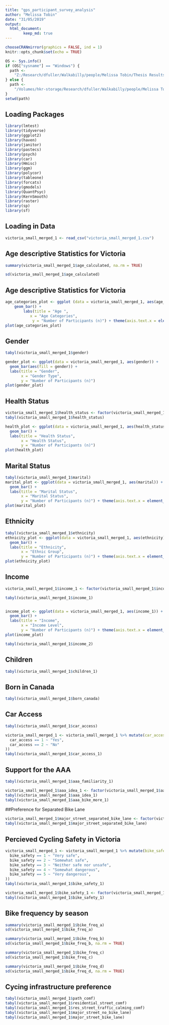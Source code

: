 ```yaml
---
title: "gps_participant_survey_analysis"
author: "Melissa Tobin"
date: "31/05/2019"
output: 
  html_document:
        keep_md: true
---
```


```r

chooseCRANmirror(graphics = FALSE, ind = 1)
knitr::opts_chunk$set(echo = TRUE)

OS <- Sys.info()
if (OS["sysname"] == "Windows") {
  path <-
    "Z:/Research/dfuller/Walkabilly/people/Melissa Tobin/Thesis Results/INTERACT thesis Analysis"
} else {
  path <-
    "/Volumes/hkr-storage/Research/dfuller/Walkabilly/people/Melissa Tobin/Thesis Results/INTERACT thesis Analysis"
}
setwd(path)
```

## Loading Packages
```r
library(lmtest)
library(tidyverse)
library(ggplot2)
library(haven)
library(janitor)
library(pastecs)
library(psych)
library(car)
library(Hmisc)
library(ggm)
library(polycor)
library(tableone)
library(forcats)
library(gmodels)
library(QuantPsyc)
library(KernSmooth)
library(raster)
library(sp)
library(sf)
```

## Loading in Data
```r
victoria_small_merged_1 <- read_csv("victoria_small_merged_1.csv")
```


## Age descriptive Statistics for Victoria
```r
summary(victoria_small_merged_1$age_calculated, na.rm = TRUE)

sd(victoria_small_merged_1$age_calculated)
```

## Age descriptive Statistics for Victoria
```r
age_categories_plot <- ggplot (data = victoria_small_merged_1, aes(age_categories)) + 
    geom_bar() + 
        labs(title = "Age ", 
           x = "Age Categories", 
            y = "Number of Participants (n)") + theme(axis.text.x = element_text(angle=60, hjust=1))
plot(age_categories_plot)
```

## Gender
```r
tabyl(victoria_small_merged_1$gender)

gender_plot <- ggplot(data = victoria_small_merged_1, aes(gender)) +
  geom_bar(aes(fill = gender)) +
  labs(title = "Gender",
       x = "Gender Type",
       y = "Number of Participants (n)")
plot(gender_plot)
```


## Health Status
```r
victoria_small_merged_1$health_status <- factor(victoria_small_merged_1$health_status, c("Poor", "Fair", "Good", "Very Good", "Excellent"))
tabyl(victoria_small_merged_1$health_status)

health_plot <- ggplot(data = victoria_small_merged_1, aes(health_status)) +
  geom_bar() +
  labs(title = "Health Status",
       x = "Health Status",
       y = "Number of Participants (n)") 
plot(health_plot)
```

## Marital Status
```r
tabyl(victoria_small_merged_1$marital)
marital_plot <- ggplot(data = victoria_small_merged_1, aes(marital)) +
  geom_bar() +
  labs(title = "Marital Status",
       x = "Marital Status",
       y = "Number of Participants (n)") + theme(axis.text.x = element_text(angle=60, hjust=1))
plot(marital_plot)
```

## Ethnicity 
```r
tabyl(victoria_small_merged_1$ethnicity)
ethnicity_plot <- ggplot(data = victoria_small_merged_1, aes(ethnicity)) +
  geom_bar() +
  labs(title = "Ethnicity",
       x = "Ethnic Group",
       y = "Number of Participants (n)") + theme(axis.text.x = element_text(angle=60, hjust=1))
plot(ethnicity_plot)
```

## Income
```r

victoria_small_merged_1$income_1 <- factor(victoria_small_merged_1$income_1, c("No income", "$1 to $9,999", "$10,000 to $14,999", "$15,000 to $19,999", "$20,000 to $29,999", "$30,000 to $39,999", "$40,000 to $49,999","$50,000 to $99,999","$100,000 to $149,999","$150,000 to $199,999", "$200,000 or more", "I don't know/Prefer not to answer"))

tabyl(victoria_small_merged_1$income_1)


income_plot <- ggplot(data = victoria_small_merged_1, aes(income_1)) +
  geom_bar() +
  labs(title = "Income",
       x = "Income Level",
       y = "Number of Participants (n)") + theme(axis.text.x = element_text(angle=60, hjust=1))
plot(income_plot)

tabyl(victoria_small_merged_1$income_2)
```

## Children 
```r
tabyl(victoria_small_merged_1$children_1)
```

## Born in Canada
```r
tabyl(victoria_small_merged_1$born_canada)
```

## Car Access
```r
tabyl(victoria_small_merged_1$car_access)

victoria_small_merged_1 <- victoria_small_merged_1 %>% mutate(car_access_1 = case_when(
  car_access == 1 ~ "Yes",
  car_access == 2 ~ "No"
))
tabyl(victoria_small_merged_1$car_access_1)

```

## Support for the AAA
```r
tabyl(victoria_small_merged_1$aaa_familiarity_1)

victoria_small_merged_1$aaa_idea_1 <- factor(victoria_small_merged_1$aaa_idea_1, c("I don't know", "Very bad idea", "Somewhat bad idea", "Somewhat good idea", "Very good idea"))
tabyl(victoria_small_merged_1$aaa_idea_1)
tabyl(victoria_small_merged_1$aaa_bike_more_1)
```

##Preference for Separated Bike Lane
```r
victoria_small_merged_1$major_street_separated_bike_lane <- factor(victoria_small_merged_1$major_street_separated_bike_lane, c( "Very uncomfortable", "Somewhat uncomfortable", "Somewhat comfortable", "Very comfortable", "I don't know/Prefer not to answer"))
tabyl(victoria_small_merged_1$major_street_separated_bike_lane)
```

## Percieved Cycling Safety in Victoria
```r
victoria_small_merged_1 <- victoria_small_merged_1 %>% mutate(bike_safety_1 = case_when(
  bike_safety == 1 ~ "Very safe",
  bike_safety == 2 ~ "Somewhat safe",
  bike_safety == 3 ~ "Neither safe nor unsafe",
  bike_safety == 4 ~ "Somewhat dangerous",
  bike_safety == 5 ~ "Very dangerous",
))
tabyl(victoria_small_merged_1$bike_safety_1)

victoria_small_merged_1$bike_safety_1 <- factor(victoria_small_merged_1$bike_safety_1, c( "Very safe", "Somewhat safe", "Neither safe nor unsafe", "Somewhat dangerous", "Very dangerous"))
tabyl(victoria_small_merged_1$bike_safety_1)
```

## Bike frequency by season
```r
summary(victoria_small_merged_1$bike_freq_a)
sd(victoria_small_merged_1$bike_freq_a)

summary(victoria_small_merged_1$bike_freq_b)
sd(victoria_small_merged_1$bike_freq_b, na.rm = TRUE)

summary(victoria_small_merged_1$bike_freq_c)
sd(victoria_small_merged_1$bike_freq_c)

summary(victoria_small_merged_1$bike_freq_d)
sd(victoria_small_merged_1$bike_freq_d, na.rm = TRUE)
```

## Cycing infrastructure preference
```r
tabyl(victoria_small_merged_1$path_comf)
tabyl(victoria_small_merged_1$residential_street_comf)
tabyl(victoria_small_merged_1$res_street_traffic_calming_comf)
tabyl(victoria_small_merged_1$major_street_no_bike_lane)
tabyl(victoria_small_merged_1$major_street_bike_lane)
```

